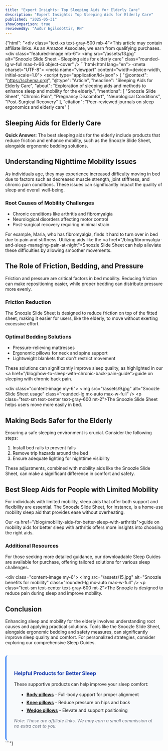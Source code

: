 ```yaml
---
title: "Expert Insights: Top Sleeping Aids for Elderly Care"
description: "Expert Insights: Top Sleeping Aids for Elderly Care"
published: "2025-05-31"
showComparison: true
reviewedBy: "Auður Egilsdóttir, RN"
---
```

{"html": "<div class=\"text-xs text-gray-500 mb-4\">This article may contain affiliate links. As an Amazon Associate, we earn from qualifying purchases.</div><div class=\"featured-image mb-6\">   <img src=\"/assets/13.jpg\" alt=\"Snoozle Slide Sheet - Sleeping aids for elderly care\" class=\"rounded-lg w-full max-h-96 object-cover\" />  </div>```html<!DOCTYPE html><html lang=\"en\"><head>  <meta charset=\"UTF-8\">  <meta name=\"viewport\" content=\"width=device-width, initial-scale=1.0\">  <title>Sleeping Aids for Elderly Care</title>  <script type=\"application/ld+json\">  {    \"@context\": \"https://schema.org\",    \"@type\": \"Article\",    \"headline\": \"Sleeping Aids for Elderly Care\",    \"about\": \"Exploration of sleeping aids and methods to enhance sleep and mobility for the elderly.\",    \"mentions\": [      \"Snoozle Slide Sheet\",      \"Chronic Pain\",      \"Pregnancy Discomfort\",      \"Neurological Conditions\",      \"Post-Surgical Recovery\"    ],    \"citation\": \"Peer-reviewed journals on sleep ergonomics and elderly care\"  }  </script></head><body>  <article>    <h1>Sleeping Aids for Elderly Care</h1>    <p><strong>Quick Answer:</strong> The best sleeping aids for the elderly include products that reduce friction and enhance mobility, such as the Snoozle Slide Sheet, alongside ergonomic bedding solutions.</p>    <h2>Understanding Nighttime Mobility Issues</h2>    <p>As individuals age, they may experience increased difficulty moving in bed due to factors such as decreased muscle strength, joint stiffness, and chronic pain conditions. These issues can significantly impact the quality of sleep and overall well-being.</p>    <h3>Root Causes of Mobility Challenges</h3>    <ul>      <li>Chronic conditions like arthritis and fibromyalgia</li>      <li>Neurological disorders affecting motor control</li>      <li>Post-surgical recovery requiring minimal strain</li>    </ul>    <p>For example, Maria, who has fibromyalgia, finds it hard to turn over in bed due to pain and stiffness. Utilizing aids like the <a href=\"/blog/fibromyalgia-and-sleep-managing-pain-at-night\">Snoozle Slide Sheet</a> can help alleviate these difficulties by allowing smoother movements.</p>    <h2>The Role of Friction, Bedding, and Pressure</h2>    <p>Friction and pressure are critical factors in bed mobility. Reducing friction can make repositioning easier, while proper bedding can distribute pressure more evenly.</p>    <h3>Friction Reduction</h3>    <p>The Snoozle Slide Sheet is designed to reduce friction on top of the fitted sheet, making it easier for users, like the elderly, to move without exerting excessive effort.</p>    <h3>Optimal Bedding Solutions</h3>    <ul>      <li>Pressure-relieving mattresses</li>      <li>Ergonomic pillows for neck and spine support</li>      <li>Lightweight blankets that don't restrict movement</li>    </ul>    <p>These solutions can significantly improve sleep quality, as highlighted in our <a href=\"/blog/how-to-sleep-with-chronic-back-pain-guide\">guide on sleeping with chronic back pain</a>.</p>    <div class=\"content-image my-6\">     <img src=\"/assets/9.jpg\" alt=\"Snoozle Slide Sheet usage\" class=\"rounded-lg mx-auto max-w-full\" />     <p class=\"text-sm text-center text-gray-600 mt-2\">The Snoozle Slide Sheet helps users move more easily in bed.</p>    </div><h2>Making Beds Safer for the Elderly</h2>    <p>Ensuring a safe sleeping environment is crucial. Consider the following steps:</p>        <ol>      <li>Install bed rails to prevent falls</li>      <li>Remove trip hazards around the bed</li>      <li>Ensure adequate lighting for nighttime visibility</li>    </ol>    <p>These adjustments, combined with mobility aids like the Snoozle Slide Sheet, can make a significant difference in comfort and safety.</p>    <h2>Best Sleep Aids for People with Limited Mobility</h2>    <p>For individuals with limited mobility, sleep aids that offer both support and flexibility are essential. The Snoozle Slide Sheet, for instance, is a home-use mobility sleep aid that provides ease without overheating.</p>    <p>Our <a href=\"/blog/mobility-aids-for-better-sleep-with-arthritis\">guide on mobility aids for better sleep with arthritis</a> offers more insights into choosing the right aids.</p>    <h3>Additional Resources</h3>    <p>For those seeking more detailed guidance, our downloadable Sleep Guides are available for purchase, offering tailored solutions for various sleep challenges.</p>    <div class=\"content-image my-6\">     <img src=\"/assets/15.jpg\" alt=\"Snoozle benefits for mobility\" class=\"rounded-lg mx-auto max-w-full\" />     <p class=\"text-sm text-center text-gray-600 mt-2\">The Snoozle is designed to reduce pain during sleep and improve mobility.</p>    </div><h2>Conclusion</h2>    <p>Enhancing sleep and mobility for the elderly involves understanding root causes and applying practical solutions. Tools like the Snoozle Slide Sheet, alongside ergonomic bedding and safety measures, can significantly improve sleep quality and comfort. For personalized strategies, consider exploring our comprehensive Sleep Guides.</p>  </article></body>
  <div style="margin-top: 2rem; padding: 1.5rem; background-color: #f8fafc; border-radius: 0.5rem; border-left: 4px solid #3b82f6;">
    <h3 style="color: #1e40af; margin-bottom: 1rem;">Helpful Products for Better Sleep</h3>
    <p style="margin-bottom: 1rem;">These supportive products can help improve your sleep comfort:</p>
    <ul style="margin-left: 1rem;">
      <li style="margin-bottom: 0.5rem;"><strong><a href="https://amzn.to/4jn3rfZ" target="_blank" rel="nofollow">Body pillows</a></strong> - Full-body support for proper alignment</li>
      <li style="margin-bottom: 0.5rem;"><strong><a href="https://amzn.to/45lg1Ja" target="_blank" rel="nofollow">Knee pillows</a></strong> - Reduce pressure on hips and back</li>
      <li style="margin-bottom: 0.5rem;"><strong><a href="https://amzn.to/3FhMB4a" target="_blank" rel="nofollow">Wedge pillows</a></strong> - Elevate and support positioning</li>
    </ul>
    <p style="font-size: 0.875rem; color: #6b7280; margin-top: 1rem;"><em>Note: These are affiliate links. We may earn a small commission at no extra cost to you.</em></p>
  </div>

</html>```"}